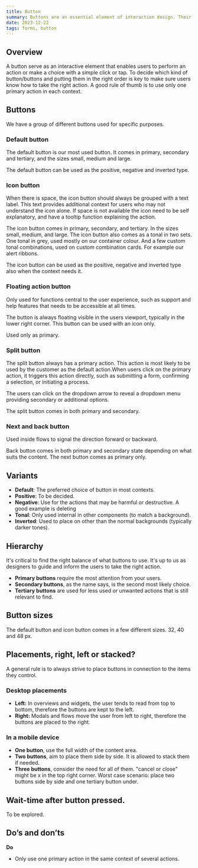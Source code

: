 ```yaml
---
title: Button
summary: Buttons are an essential element of interaction design. Their primary role is to help people take actions quickly.
date: 2023-12-22
tags: forms, button
---
```


## Overview

A button serve as an interactive element that enables users to perform an action or make a choice with a simple click or tap. To decide which kind of button/buttons and putting them in the right order is key to make sure users know how to take the right action. A good rule of thumb is to use only one primary action in each context. 

## Buttons

We have a group of different buttons used for specific purposes.

<Grid columns="1; s{2} m{3}" gap="s">
  <Figma id="227-1446" caption="Default button" />
  <Figma id="227-1455" caption="Icon button" />
  <Figma id="227-1458" caption="Floating action button" />
  <Figma id="227-9028" caption="Split button" />
  <Figma id="227-9030" caption="Next and back button" />
</Grid>

### Default button

The default button is our most used button. It comes in primary, secondary and tertiary, and the sizes small, medium and large.

The default button can be used as the positive, negative and inverted type. 
<Grid columns="1; s{2}" gap="s">
  <Figma id="227-15292" caption="Primary, secondary and tertiary" />
  <Figma id="227-15605" caption="Positive and negative" />
</Grid>

<GdsDivider size="4xl" opacity="0.2" />

### Icon button

When there is space, the icon button should always be grouped with a text label. This text provides additional context for users who may not understand the icon alone. If space is not available the icon need to be self explanatory, and have a tooltip function explaining the action.

The icon button comes in primary, secondary, and tertiary. In the sizes small, medium, and large. The icon button also comes as a tonal in two sets. One tonal in grey, used mostly on our container colour. And a few custom tonal combinations, used on custom combination cards. For example our alert ribbons.

The icon button can be used as the positive, negative and inverted type also when the context needs it. 

<Grid columns="1; s{2} m{3}" gap="s">
  <Figma id="227-1363" caption="Icon button – default and positive" />
  <Figma id="227-1372" caption="Tonal and custom tonal" />
  <Figma id="227-1375" caption="Tonal custom combinations on alert ribbon" />
</Grid>

<GdsDivider size="4xl" opacity="0.2" />

### Floating action button

Only used for functions central to the user experience, such as support and help features that needs to be accessible at all times.

The button is always floating visible in the users viewport, typically in the lower right corner. This button can be used with an icon only.

Used only as primary.
 
<Grid columns="1; s{2}" gap="s">
  <Figma id="227-17491" caption="Floating action button" />
</Grid>

<GdsDivider size="4xl" opacity="0.2" />

### Split button

The split button always has a primary action. This action is most likely to be used by the customer as the default action.When users click on the primary action, it triggers this action directly, such as submitting a form, confirming a selection, or initiating a process.

The users can click on the dropdown arrow to reveal a dropdown menu providing secondary or additional options.

The split button comes in both primary and secondary.

<Grid columns="1; s{2}" gap="s">
  <Figma id="227-18284" caption="Split button – primary and secondary" />
  <Figma id="574-5488" caption="Split button – active with dropdown" />
</Grid>

### Next and back button

Used inside flows to signal the direction forward or backward.

Back button comes in both primary and secondary state depending on what suits the content. The next button comes as primary only.
<Grid columns="1; s{2} m{3}" gap="s">
  <Figma id="227-18340" caption="Next button" />
  <Figma id="227-18349" caption="Back button – primary" />
  <Figma id="227-18352" caption="Back button – secondary" />
</Grid>

<GdsDivider size="4xl" opacity="0.2" />

## Variants

- **Default**: The preferred choice of button in most contexts.
- **Positive**: To be decided.
- **Negative**: Use for the actions that may be harmful or destructive. A good example is deleting
- **Tonal**: Only used internal in other components (to match a background).
- **Inverted**: Used to place on other than the normal backgrounds (typically darker tones).

<Figma id="232-2274" caption="Button variants" height="300" />

<GdsDivider size="4xl" opacity="0.2" />

 
## Hierarchy

It's critical to find the right balance of what buttons to use. It's up to us as designers to guide and inform the users to take the right action.

- **Primary buttons** require the most attention from your users.
- **Secondary buttons**, as the name says, is the second most likely choice.
- **Tertiary buttons** are used for less used or unwanted actions that is still relevant to find.
 
<Grid columns="1; s{2}" gap="s">
  <Figma id="232-3072" caption="From the top – primary, secondary, tertiary" />
</Grid>

<GdsDivider size="4xl" opacity="0.2" />

## Button sizes

The default button and icon button comes in a few different sizes. 32, 40 and 48 px. 

<Grid columns="1; s{2} m{3}" gap="s">
  <Figma id="232-3342" caption="Small – used in confined spaces, like tables." />
  <Figma id="232-3344" caption="Medium – the default size. When in doubt, go for medium." />
  <Figma id="232-3346" caption="Large – only used in large areas like a hero." />
</Grid>

<GdsDivider size="4xl" opacity="0.2" />

## Placements, right, left or stacked?

A general rule is to always strive to place buttons in connection to the items they control. 

### Desktop placements

- **Left:** In overviews and widgets, the user tends to read from top to bottom, therefore the buttons are kept to the left.
- **Right:** Modals and flows move the user from left to right, therefore the buttons are placed to the right. 

<Grid columns="1; s{2}" gap="s">
  <Figma id="489-7502" caption="Placement left" />
  <Figma id="232-3505" caption="Placement right" />
</Grid>

### In a mobile device

- **One button**, use the full width of the content area.
- **Two buttons**, aim to place them side by side. It is allowed to stack them if needed.
- **Three buttons**, consider the need for all of them. "cancel or close" might be x in the top right corner. Worst case scenario: place  two buttons side by side and one tertiary button under.

<Grid columns="1; s{2}" gap="s">
  <Figma id="489-7723" caption="One button in mobile" />
  <Figma id="489-7651" caption="Side by side in mobile" />
</Grid>

<GdsDivider size="4xl" opacity="0.2" />

## Wait-time after button pressed.

To be explored.

<GdsDivider size="4xl" opacity="0.2" />

## Do’s and don’ts

**Do**

- Only use one primary action in the same context of several actions.

<Grid columns="1; s{2}" gap="s">
    <Figma type="do" id="312-3091" />
</Grid>
